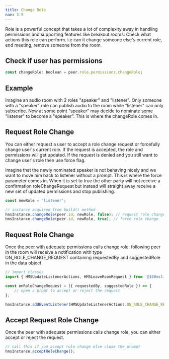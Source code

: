 ```yaml
---
title: Change Role
nav: 3.9
---
```


Role is a powerful concept that takes a lot of complexity away in handling permissions and supporting features like breakout rooms. Check what actions this role can perform. i.e can it change someone else's current role, end meeting, remove someone from the room.

## Check if user has permissions

```js
const changeRole: boolean = peer.role.permissions.changeRole;
```

## Example

Imagine an audio room with 2 roles "speaker" and "listener". Only someone with a "speaker" role can publish audio to the room while "listener" can only subscribe. Now at some point "speaker" may decide to nominate some "listener" to become a "speaker". This is where the changeRole comes in.

## Request Role Change

You can either request a user to accept a role change request or forcefully change user's current role. If the request is accepted, the role and permissions will get updated. If the request is denied and you still want to change user's role then use force flag.

Imagine that the newly nominated speaker is not behaving nicely and we want to move him back to listener without a prompt. This is where the force parameter comes in. When it is set to true the other party will not receive a confirmation roleChangeRequest but instead will straight away receive a new set of updated permissions and stop publishing.

```js
const newRole = 'listener';

// instance acquired from build() method
hmsInstance.changeRole(peer.id, newRole, false); // request role change
hmsInstance.changeRole(peer.id, newRole, true); // force role change
```

## Request Role Change

Once the peer with adequate permissions calls change role, following peer in the room will receive a notification with type ON_ROLE_CHANGE_REQUEST containing requestedBy and suggestedRole in the data object.

```js
// import classes
import { HMSUpdateListenerActions, HMSLeaveRoomRequest } from '@100mslive/react-native-hms';

const onRoleChangeRequest = ({ requestedBy, suggestedRole }) => {
    // open a promt to accept or reject the request
};

hmsInstance.addEventListener(HMSUpdateListenerActions.ON_ROLE_CHANGE_REQUEST, onRoleChangeRequest);
```

## Accept Request Role Change

Once the peer with adequate permissions calls change role, you can either accept or reject the request.

```js
// call this if you accept role change else close the prompt
hmsInstance.acceptRoleChange();
```
